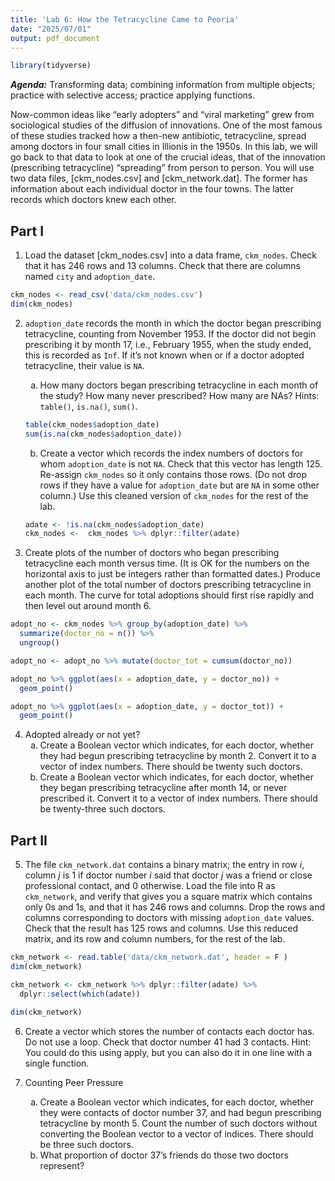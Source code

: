 ```yaml
---
title: 'Lab 6: How the Tetracycline Came to Peoria'
date: "2025/07/01"
output: pdf_document
---
```


```r
library(tidyverse)
```

***Agenda:*** Transforming data; combining information from multiple objects; practice with selective access; practice applying functions.

Now-common ideas like “early adopters” and “viral marketing” grew from sociological studies of the diffusion of innovations. One of the most famous of these studies tracked how a then-new antibiotic, tetracycline, spread among doctors in four small cities in Illionis in the 1950s. In this lab, we will go back to that data to look at one of the crucial ideas, that of the innovation (prescribing tetracycline) “spreading” from person to person. You will use two data files, [ckm_nodes.csv] and [ckm_network.dat]. The former has information about each individual doctor in the four towns. The latter records which doctors knew each other.

## Part I

1.  Load the dataset [ckm_nodes.csv] into a data frame, `ckm_nodes`. Check that it has 246 rows and 13 columns. Check that there are columns named `city` and `adoption_date`.

```r
ckm_nodes <- read_csv('data/ckm_nodes.csv')
dim(ckm_nodes)
```

2.  `adoption_date` records the month in which the doctor began prescribing tetracycline, counting from November 1953. If the doctor did not begin prescribing it by month 17, i.e., February 1955, when the study ended, this is recorded as `Inf`. If it’s not known when or if a doctor adopted tetracycline, their value is `NA`.

    a.  How many doctors began prescribing tetracycline in each month of the study? How many never prescribed? How many are NAs? Hints: `table()`, `is.na()`, `sum()`.

    ```r
    table(ckm_nodes$adoption_date)
    sum(is.na(ckm_nodes$adoption_date))
    ```

    b.  Create a vector which records the index numbers of doctors for whom `adoption_date` is not `NA`. Check that this vector has length 125. Re-assign `ckm_nodes` so it only contains those rows. (Do not drop rows if they have a value for `adoption_date` but are `NA` in some other column.) Use this cleaned version of `ckm_nodes` for the rest of the lab.
    ```r
    adate <- !is.na(ckm_nodes$adoption_date)
    ckm_nodes <-  ckm_nodes %>% dplyr::filter(adate)
    ```

3.  Create plots of the number of doctors who began prescribing tetracycline each month versus time. (It is OK for the numbers on the horizontal axis to just be integers rather than formatted dates.) Produce another plot of the total number of doctors prescribing tetracycline in each month. The curve for total adoptions should first rise rapidly and then level out around month 6.

```r
adopt_no <- ckm_nodes %>% group_by(adoption_date) %>% 
  summarize(doctor_no = n()) %>% 
  ungroup()

adopt_no <- adopt_no %>% mutate(doctor_tot = cumsum(doctor_no))

adopt_no %>% ggplot(aes(x = adoption_date, y = doctor_no)) +
  geom_point()

adopt_no %>% ggplot(aes(x = adoption_date, y = doctor_tot)) +
  geom_point()
```

4.  Adopted already or not yet?
    a.  Create a Boolean vector which indicates, for each doctor, whether they had begun prescribing tetracycline by month 2. Convert it to a vector of index numbers. There should be twenty such doctors.
    b.  Create a Boolean vector which indicates, for each doctor, whether they began prescribing tetracycline after month 14, or never prescribed it. Convert it to a vector of index numbers. There should be twenty-three such doctors.

## Part II

5.  The file `ckm_network.dat` contains a binary matrix; the entry in row $i$, column $j$ is 1 if doctor number $i$ said that doctor $j$ was a friend or close professional contact, and 0 otherwise. Load the file into R as `ckm_network`, and verify that gives you a square matrix which contains only 0s and 1s, and that it has 246 rows and columns. Drop the rows and columns corresponding to doctors with missing `adoption_date` values. Check that the result has 125 rows and columns. Use this reduced matrix, and its row and column numbers, for the rest of the lab.

```r
ckm_network <- read.table('data/ckm_network.dat', header = F )
dim(ckm_network)

ckm_network <- ckm_network %>% dplyr::filter(adate) %>% 
  dplyr::select(which(adate))

dim(ckm_network)
```

6.  Create a vector which stores the number of contacts each doctor has. Do not use a loop. Check that doctor number 41 had 3 contacts. Hint: You could do this using apply, but you can also do it in one line with a single function.

7.  Counting Peer Pressure

    a.  Create a Boolean vector which indicates, for each doctor, whether they were contacts of doctor number 37, and had begun prescribing tetracycline by month 5. Count the number of such doctors without converting the Boolean vector to a vector of indices. There should be three such doctors.
    b.  What proportion of doctor 37’s friends do those two doctors represent?
